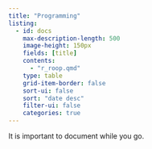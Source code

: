 ```yaml
---
title: "Programming"
listing:
  - id: docs
    max-description-length: 500
    image-height: 150px
    fields: [title]
    contents: 
      - "r_roop.qmd"
    type: table
    grid-item-border: false
    sort-ui: false
    sort: "date desc"
    filter-ui: false
    categories: true
---
```


It is important to document while you go.


